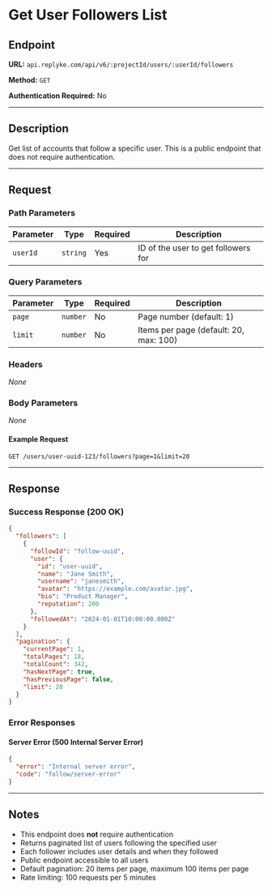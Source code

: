 # Get User Followers List

## Endpoint

**URL:** `api.replyke.com/api/v6/:projectId/users/:userId/followers`

**Method:** `GET`

**Authentication Required:** No

---

## Description

Get list of accounts that follow a specific user. This is a public endpoint that does not require authentication.

---

## Request

### Path Parameters

| Parameter | Type     | Required | Description                               |
| --------- | -------- | -------- | ----------------------------------------- |
| `userId`  | `string` | Yes      | ID of the user to get followers for |

### Query Parameters

| Parameter | Type     | Required | Description                                      |
| --------- | -------- | -------- | ------------------------------------------------ |
| `page`    | `number` | No       | Page number (default: 1)                        |
| `limit`   | `number` | No       | Items per page (default: 20, max: 100)          |

### Headers

_None_

### Body Parameters

_None_

#### Example Request

```http
GET /users/user-uuid-123/followers?page=1&limit=20
```

---

## Response

### Success Response (200 OK)

```json
{
  "followers": [
    {
      "followId": "follow-uuid",
      "user": {
        "id": "user-uuid",
        "name": "Jane Smith",
        "username": "janesmith",
        "avatar": "https://example.com/avatar.jpg",
        "bio": "Product Manager",
        "reputation": 200
      },
      "followedAt": "2024-01-01T10:00:00.000Z"
    }
  ],
  "pagination": {
    "currentPage": 1,
    "totalPages": 18,
    "totalCount": 342,
    "hasNextPage": true,
    "hasPreviousPage": false,
    "limit": 20
  }
}
```

### Error Responses

#### Server Error (500 Internal Server Error)

```json
{
  "error": "Internal server error",
  "code": "follow/server-error"
}
```

---

## Notes

- This endpoint does **not** require authentication
- Returns paginated list of users following the specified user
- Each follower includes user details and when they followed
- Public endpoint accessible to all users
- Default pagination: 20 items per page, maximum 100 items per page
- Rate limiting: 100 requests per 5 minutes